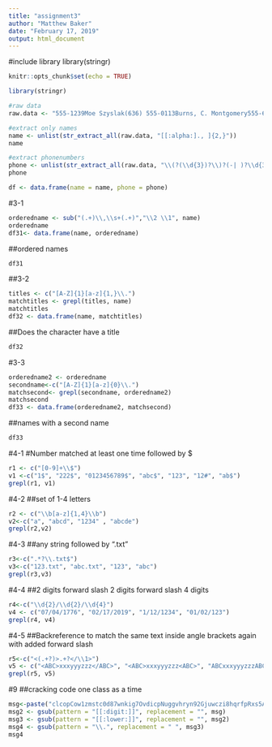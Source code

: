 ---
title: "assignment3"
author: "Matthew Baker"
date: "February 17, 2019"
output: html_document
---

#include library
library(stringr)

```{r setup, include=TRUE}
knitr::opts_chunk$set(echo = TRUE)
```


```{r}
library(stringr)

#raw data
raw.data <- "555-1239Moe Szyslak(636) 555-0113Burns, C. Montgomery555-6542Rev. Timothy Lovejoy555 8904Ned Flanders636-555-3226Simpson, Homer5553642Dr. Julius Hibbert"

#extract only names
name <- unlist(str_extract_all(raw.data, "[[:alpha:]., ]{2,}"))
name

#extract phonenumbers
phone <- unlist(str_extract_all(raw.data, "\\(?(\\d{3})?\\)?(-| )?\\d{3}(-| )?\\d{4}"))
phone

df <- data.frame(name = name, phone = phone)
```

#3-1
```{r}
orderedname <- sub("(.+)\\,\\s+(.+)","\\2 \\1", name)
orderedname
df31<- data.frame(name, orderedname)
```

##ordered names
```{r}
df31 
```

##3-2
```{r}
titles <- c("[A-Z]{1}[a-z]{1,}\\.")
matchtitles <- grepl(titles, name)
matchtitles
df32 <- data.frame(name, matchtitles)
```

##Does the character have a title
```{r}
df32
```


#3-3
```{r}
orderedname2 <- orderedname
secondname<-c("[A-Z]{1}[a-z]{0}\\.")
matchsecond<- grepl(secondname, orderedname2)
matchsecond
df33 <- data.frame(orderedname2, matchsecond)
```

##names with a second name
```{r}
df33
```


#4-1
#Number matched at least one time followed by $
```{r}
r1 <- c("[0-9]+\\$")
v1 <-c("1$", "222$", "0123456789$", "abc$", "123", "12#", "ab$")
grepl(r1, v1)
```

#4-2
##set of 1-4 letters
```{r}
r2 <- c("\\b[a-z]{1,4}\\b")
v2<-c("a", "abcd", "1234" , "abcde")
grepl(r2,v2)
```

#4-3
##any string followed by ".txt"
```{r}
r3<-c(".*?\\.txt$")
v3<-c("123.txt", "abc.txt", "123", "abc")
grepl(r3,v3)
```

#4-4
##2 digits forward slash 2 digits forward slash 4 digits
```{r}
r4<-c("\\d{2}/\\d{2}/\\d{4}")
v4 <- c("07/04/1776", "02/17/2019", "1/12/1234", "01/02/123")
grepl(r4, v4)
```

#4-5
##Backreference to match the same text inside angle brackets again with added forward slash
```{r}
r5<-c("<(.+?)>.+?</\\1>")
v5 <- c("<ABC>xxxyyyzzz</ABC>", "<ABC>xxxyyyzzz<ABC>", "ABCxxxyyyzzzABC")
grepl(r5, v5)
```

#9
##cracking code one class as a time
```{r}
msg<-paste("clcopCow1zmstc0d87wnkig7OvdicpNuggvhryn92Gjuwczi8hqrfpRxs5Aj5dwpn0TanwoUwisdij7Lj8kpf03AT5Idr3coc0bt7yczjatOaootj55t3Nj3ne6c4Sfek.r1w1YwwojigOd6vrfUrbz2.2bkAnbhzgv4R9i05zEcrop.wAgnb.SqoU65fPa1otfb7wEm24k6t3sR9zqe5fy89n6Nd5t9kc4fE905gmc4Rgxo5nhDk!gr")
msg2 <- gsub(pattern = "[[:digit:]]", replacement = "", msg)
msg3 <- gsub(pattern = "[[:lower:]]", replacement = "", msg2)
msg4 <- gsub(pattern = "\\.", replacement = " ", msg3)
msg4
```
